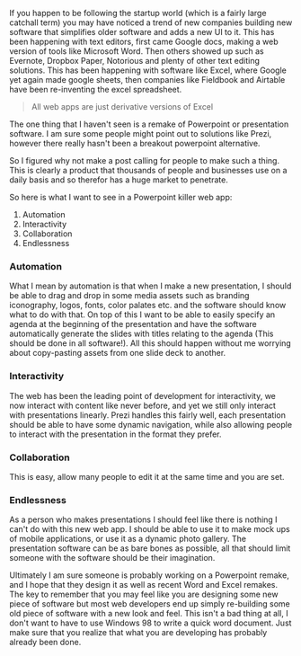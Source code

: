 



If you happen to be following the startup world (which is a fairly large catchall term) you may have noticed a trend of new companies building new software that simplifies older software and adds a new UI to it. This has been happening with text editors, first came Google docs, making a web version of tools like Microsoft Word. Then others showed up such as Evernote, Dropbox Paper, Notorious and plenty of other text editing solutions. This has been happening with software like Excel, where Google yet again made google sheets, then companies like Fieldbook and Airtable have been re-inventing the excel spreadsheet.

> All web apps are just derivative versions of Excel

The one thing that I haven't seen is a remake of Powerpoint or presentation software. I am sure some people might point out to solutions like Prezi, however there really hasn't been a breakout powerpoint alternative.

So I figured why not make a post calling for people to make such a thing. This is clearly a product that thousands of people and businesses use on a daily basis and so therefor has a huge market to penetrate.

So here is what I want to see in a Powerpoint killer web app:

1. Automation
2. Interactivity
3. Collaboration
4. Endlessness

### Automation

What I mean by automation is that when I make a new presentation, I should be able to drag and drop in some media assets such as branding iconography, logos, fonts, color palates etc. and the software should know what to do with that. On top of this I want to be able to easily specify an agenda at the beginning of the presentation and have the software automatically generate the slides with titles relating to the agenda (This should be done in all software!). All this should happen without me worrying about copy-pasting assets from one slide deck to another.

### Interactivity

The web has been the leading point of development for interactivity, we now interact with content like never before, and yet we still only interact with presentations linearly. Prezi handles this fairly well, each presentation should be able to have some dynamic navigation, while also allowing people to interact with the presentation in the format they prefer.

### Collaboration

This is easy, allow many people to edit it at the same time and you are set.

### Endlessness

As a person who makes presentations I should feel like there is nothing I can't do with this new web app. I should be able to use it to make mock ups of mobile applications, or use it as a dynamic photo gallery. The presentation software can be as bare bones as possible, all that should limit someone with the software should be their imagination.

Ultimately I am sure someone is probably working on a Powerpoint remake, and I hope that they design it as well as recent Word and Excel remakes. The key to remember that you may feel like you are designing some new piece of software but most web developers end up simply re-building some old piece of software with a new look and feel. This isn't a bad thing at all, I don't want to have to use Windows 98 to write a quick word document. Just make sure that you realize that what you are developing has probably already been done.
